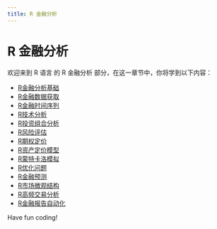 ```yaml
---
title: R 金融分析
---
```


# R 金融分析

欢迎来到 R 语言 的 R 金融分析 部分，在这一章节中，你将学到以下内容：

- [R金融分析基础](./0-fundamentals-of-financial-analysis.mdx)
- [R金融数据获取](./1-rfinancial-data-acquisition.mdx)
- [R金融时间序列](./2-financial-time-series.mdx)
- [R技术分析](./3-technical-analysis.mdx)
- [R投资组合分析](./4-portfolio-analysis.mdx)
- [R风险评估](./5-risk-assessment.mdx)
- [R期权定价](./6-roption-pricing.mdx)
- [R资产定价模型](./7-r-asset-pricing-model.mdx)
- [R蒙特卡洛模拟](./8-monte-carlo-simulation.mdx)
- [R优化问题](./9-r-optimization-problem.mdx)
- [R金融预测](./10-financial-forecasting.mdx)
- [R市场微观结构](./11-market-microstructure.mdx)
- [R高频交易分析](./12-r-high-frequency-trading-analysis.mdx)
- [R金融报告自动化](./13-automation-of-financial-reporting.mdx)

Have fun coding!